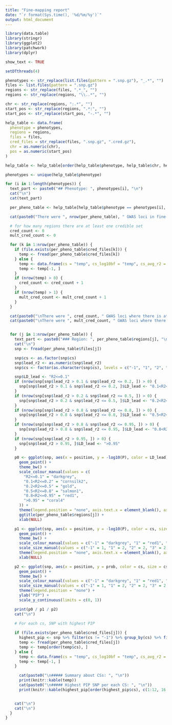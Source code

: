 ```yaml
---
title: "Fine-mapping report"
date: "`r format(Sys.time(), '%d/%m/%y')`"
output: html_document
---
```


```r
library(data.table)
library(stringr)
library(ggplot2)
library(patchwork)
library(dplyr)

show_text <- TRUE
```

```r

setDTthreads(4)

phenotypes <- str_replace(list.files(pattern = ".snp.gz"), "_.*", "")
files <- list.files(pattern = ".snp.gz")
regions <- str_replace(files, ".*_", "")
regions <- str_replace(regions, "\\..*", "")

chr <- str_replace(regions, ":.*", "")
start_pos <- str_replace(regions, ".*:", "")
start_pos <- str_replace(start_pos, "-.*", "")

help_table <- data.frame(
  phenotype = phenotypes,
  regions = regions,
  files = files,
  cred_files = str_replace(files, ".snp.gz", ".cred.gz"),
  chr = as.numeric(chr),
  pos = as.numeric(start_pos)
)

help_table <- help_table[order(help_table$phenotype, help_table$chr, help_table$pos), ]

phenotypes <- unique(help_table$phenotype)

for (i in 1:length(phenotypes)) {
  text_part <- paste0("## Phenotype: ", phenotypes[i], "\n")
  cat("\n")
  cat(text_part)

  per_pheno_table <- help_table[help_table$phenotype == phenotypes[i], ]

  cat(paste0("There were ", nrow(per_pheno_table), " GWAS loci in fine-mapping analysis.", "\n"))

  # for how many regions there are at least one credible set
  cred_count <- 0
  mult_cred_count <- 0

  for (k in 1:nrow(per_pheno_table)) {
    if (file.exists(per_pheno_table$cred_files[k])) {
      temp <- fread(per_pheno_table$cred_files[k])
    } else {
      temp <- data.frame(cs = "temp", cs_log10bf = "temp", cs_avg_r2 = "temp", cs_min_r2 = "temp", low_purity = "temp", cs_size = "temp")
      temp <- temp[-1, ]
    }
    if (nrow(temp) > 0) {
      cred_count <- cred_count + 1
    }
    if (nrow(temp) > 1) {
      mult_cred_count <- mult_cred_count + 1
    }
  }

  cat(paste0("\nThere were ", cred_count, " GWAS loci where there is at least one 95% credible set.", "\n"))
  cat(paste0("\nThere were ", mult_cred_count, " GWAS loci where there is more than one 95% credible sets.", "\n"))


  for (j in 1:nrow(per_pheno_table)) {
    text_part <- paste0("### Region: ", per_pheno_table$regions[j], "\n")
    cat("\n")
    snp <- fread(per_pheno_table$files[j])

    snp$cs <- as.factor(snp$cs)
    snp$lead_r2 <- as.numeric(snp$lead_r2)
    snp$cs <- factor(as.character(snp$cs), levels = c("-1", "1", "2", "3", "4", "5", "6", "7", "8", "9", "10"))

    snp$LD_lead <- "R2<=0.1"
    if (nrow(snp[snp$lead_r2 > 0.1 & snp$lead_r2 <= 0.2, ]) > 0) {
      snp[snp$lead_r2 > 0.1 & snp$lead_r2 <= 0.2, ]$LD_lead <- "0.1<R2<=0.2"
    }
    if (nrow(snp[snp$lead_r2 > 0.2 & snp$lead_r2 <= 0.5, ]) > 0) {
      snp[snp$lead_r2 > 0.2 & snp$lead_r2 <= 0.5, ]$LD_lead <- "0.2<R2<=0.5"
    }
    if (nrow(snp[snp$lead_r2 > 0.8 & snp$lead_r2 <= 0.8, ]) > 0) {
      snp[snp$lead_r2 > 0.8 & snp$lead_r2 <= 0.8, ]$LD_lead <- "0.5<R2<=0.8"
    }
    if (nrow(snp[snp$lead_r2 > 0.8 & snp$lead_r2 <= 0.95, ]) > 0) {
      snp[snp$lead_r2 > 0.8 & snp$lead_r2 <= 0.95, ]$LD_lead <- "0.8<R2<=0.95"
    }
    if (nrow(snp[snp$lead_r2 > 0.95, ]) > 0) {
      snp[snp$lead_r2 > 0.95, ]$LD_lead <- ">0.95"
    }

    p0 <- ggplot(snp, aes(x = position, y = -log10(P), color = LD_lead)) +
      geom_point() +
      theme_bw() +
      scale_colour_manual(values = c(
        "R2<=0.1" = "darkgrey",
        "0.1<R2<=0.2" = "cornsilk2",
        "0.2<R2<=0.5" = "gold",
        "0.5<R2<=0.8" = "salmon1",
        "0.8<R2<=0.95" = "red1",
        ">0.95" = "coral4"
      )) +
      theme(legend.position = "none", axis.text.x = element_blank(), axis.ticks.x = element_blank()) +
      ggtitle(per_pheno_table$regions[j]) +
      xlab(NULL)

    p1 <- ggplot(snp, aes(x = position, y = -log10(P), color = cs, size = cs)) +
      geom_point() +
      theme_bw() +
      scale_colour_manual(values = c("-1" = "darkgrey", "1" = "red1", "2" = "#fff100", "3" = "#ff8c00", "4" = "#ec008c", "5" = "#68217a", "6" = "#00188f", "7" = "#00bcf2", "8" = "#00b294", "9" = "#009e49", "10" = "#bad80a")) +
      scale_size_manual(values = c("-1" = 1, "1" = 2, "2" = 2, "3" = 2, "4" = 2, "5" = 2, "6" = 2, "7" = 2, "8" = 2, "9" = 2, "10" = 2)) +
      theme(legend.position = "none", axis.text.x = element_blank(), axis.ticks.x = element_blank()) +
      xlab(NULL)

    p2 <- ggplot(snp, aes(x = position, y = prob, color = cs, size = cs)) +
      geom_point() +
      theme_bw() +
      scale_colour_manual(values = c("-1" = "darkgrey", "1" = "red1", "2" = "#fff100", "3" = "#ff8c00", "4" = "#ec008c", "5" = "#68217a", "6" = "#00188f", "7" = "#00bcf2", "8" = "#00b294", "9" = "#009e49", "10" = "#bad80a")) +
      scale_size_manual(values = c("-1" = 1, "1" = 2, "2" = 2, "3" = 2, "4" = 2, "5" = 2, "6" = 2, "7" = 2, "8" = 2, "9" = 2, "10" = 2)) +
      theme(legend.position = "none") +
      ylab("PIP") +
      scale_y_continuous(limits = c(0, 1))

    print(p0 / p1 / p2)
    cat("\n")

    # For each cs, SNP with highest PIP
    
    if (file.exists(per_pheno_table$cred_files[j])) {
      highest_pip <- snp %>% filter(cs != "-1") %>% group_by(cs) %>% filter(prob == max(prob))
      temp <- fread(per_pheno_table$cred_files[j])
      temp <- temp[order(temp$cs), ]
    } else {
      temp <- data.frame(cs = "temp", cs_log10bf = "temp", cs_avg_r2 = "temp", cs_min_r2 = "temp", low_purity = "temp", cs_size = "temp")
      temp <- temp[-1, ]
    }

      cat(paste0("\n##### Summary about CSs: ", "\n"))
      print(knitr::kable(temp))
      cat(paste0("\n##### Highest PIP SNP per each CS: ", "\n"))
      print(knitr::kable(highest_pip[order(highest_pip$cs), c(1:12, 16:17)]))


    cat("\n")
    cat("\n")
  }
}
```
